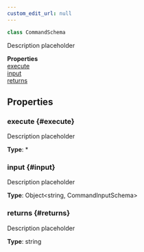 ```yaml
---
custom_edit_url: null
---
```


```ts
class CommandSchema
```

<div>

</div>

Description placeholder

<div className="container">
  <div className="row mb-2"><div className="col col--12"><strong>Properties</strong></div></div>
  <div className="row"><div className="col col--12"><a href="#execute">execute</a><br/><a href="#input">input</a><br/><a href="#returns">returns</a></div></div>
</div>

## Properties

### execute {#execute}

<div>

</div>

Description placeholder

**Type**: *

### input {#input}

<div>

</div>

Description placeholder

**Type**: Object&lt;string, CommandInputSchema&gt;

### returns {#returns}

<div>

</div>

Description placeholder

**Type**: string

